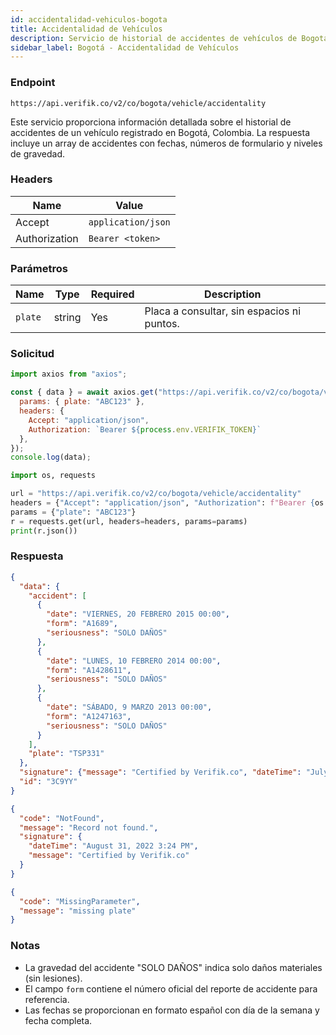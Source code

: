 ```yaml
---
id: accidentalidad-vehiculos-bogota
title: Accidentalidad de Vehículos
description: Servicio de historial de accidentes de vehículos de Bogotá
sidebar_label: Bogotá - Accidentalidad de Vehículos
---
```



### Endpoint

```
https://api.verifik.co/v2/co/bogota/vehicle/accidentality
```

Este servicio proporciona información detallada sobre el historial de accidentes de un vehículo registrado en Bogotá, Colombia. La respuesta incluye un array de accidentes con fechas, números de formulario y niveles de gravedad.

### Headers

| Name | Value |
| --- | --- |
| Accept | `application/json` |
| Authorization | `Bearer <token>` |

### Parámetros

| Name | Type | Required | Description |
| --- | --- | --- | --- |
| `plate` | string | Yes | Placa a consultar, sin espacios ni puntos. |

### Solicitud

<Tabs>
  <TabItem value="node" label="Node.js">

```javascript
import axios from "axios";

const { data } = await axios.get("https://api.verifik.co/v2/co/bogota/vehicle/accidentality", {
  params: { plate: "ABC123" },
  headers: { 
    Accept: "application/json", 
    Authorization: `Bearer ${process.env.VERIFIK_TOKEN}` 
  },
});
console.log(data);
```

  </TabItem>
  <TabItem value="python" label="Python">

```python
import os, requests

url = "https://api.verifik.co/v2/co/bogota/vehicle/accidentality"
headers = {"Accept": "application/json", "Authorization": f"Bearer {os.getenv('VERIFIK_TOKEN')}"}
params = {"plate": "ABC123"}
r = requests.get(url, headers=headers, params=params)
print(r.json())
```

  </TabItem>
</Tabs>

### Respuesta

<Tabs>
  <TabItem value="200" label="200">

```json
{
  "data": {
    "accident": [
      {
        "date": "VIERNES, 20 FEBRERO 2015 00:00",
        "form": "A1689",
        "seriousness": "SOLO DAÑOS"
      },
      {
        "date": "LUNES, 10 FEBRERO 2014 00:00",
        "form": "A1428611",
        "seriousness": "SOLO DAÑOS"
      },
      {
        "date": "SÁBADO, 9 MARZO 2013 00:00",
        "form": "A1247163",
        "seriousness": "SOLO DAÑOS"
      }
    ],
    "plate": "TSP331"
  },
  "signature": {"message": "Certified by Verifik.co", "dateTime": "July 3, 2024 3:58 PM"},
  "id": "3C9YY"
}
```

  </TabItem>
  <TabItem value="404" label="404">

```json
{
  "code": "NotFound",
  "message": "Record not found.",
  "signature": {
    "dateTime": "August 31, 2022 3:24 PM",
    "message": "Certified by Verifik.co"
  }
}
```

  </TabItem>
  <TabItem value="409" label="409">

```json
{
  "code": "MissingParameter",
  "message": "missing plate"
}
```

  </TabItem>
</Tabs>

### Notas

- La gravedad del accidente "SOLO DAÑOS" indica solo daños materiales (sin lesiones).
- El campo `form` contiene el número oficial del reporte de accidente para referencia.
- Las fechas se proporcionan en formato español con día de la semana y fecha completa.
